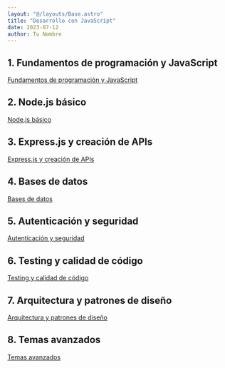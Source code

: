 ```yaml
---
layout: "@/layouts/Base.astro"
title: "Desarrollo con JavaScript"
date: 2023-07-12
author: Tu Nombre
---
```

## 1. Fundamentos de programación y JavaScript

[Fundamentos de programación y JavaScript](./javascript/fundamentals)

## 2. Node.js básico

[Node.js básico](./javascript/node)

## 3. Express.js y creación de APIs

[Express.js y creación de APIs](./javascript/express)

## 4. Bases de datos

[Bases de datos](./javascript/databases)

## 5. Autenticación y seguridad

[Autenticación y seguridad](./javascript/authentication)

## 6. Testing y calidad de código

[Testing y calidad de código](./javascript/testing)

## 7. Arquitectura y patrones de diseño

[Arquitectura y patrones de diseño](./javascript/architecture)

## 8. Temas avanzados

[Temas avanzados](./javascript/advanced)
